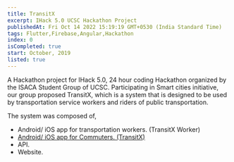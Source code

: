 ```yaml
---
title: TransitX
excerpt: IHack 5.0 UCSC Hackathon Project
publishedAt: Fri Oct 14 2022 15:19:19 GMT+0530 (India Standard Time)
tags: Flutter,Firebase,Angular,Hackathon
index: 0
isCompleted: true
start: October, 2019
listed: true
---
```


A Hackathon project for IHack 5.0, 24 hour coding Hackathon organized by the ISACA Student Group of UCSC. Participating in Smart cities initiative, our group proposed TransitX, which is a system that is designed to be used by transportation service workers and riders of public
transportation.   

The system was composed of,
* Android/ iOS app for transportation workers. (TransitX Worker)
* [Android/ iOS app for Commuters. (TransitX)](https://github.com/pasannissanka/TransitX)
* API.
* Website.
